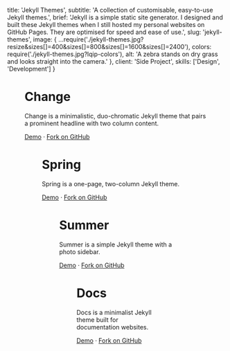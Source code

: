 
  title: 'Jekyll Themes',
  subtitle: 'A collection of customisable, easy-to-use Jekyll themes.',
  brief:
    'Jekyll is a simple static site generator. I designed and built these Jekyll themes when I still hosted my personal websites on GitHub Pages. They are optimised for speed and ease of use.',
  slug: 'jekyll-themes',
  image: {
    ...require('./jekyll-themes.jpg?resize&sizes[]=400&sizes[]=800&sizes[]=1600&sizes[]=2400'),
    colors: require('./jekyll-themes.jpg?lqip-colors'),
    alt: 'A zebra stands on dry grass and looks straight into the camera.'
  },
  client: 'Side Project',
  skills: ['Design', 'Development']
}


<Figure
  image={{
    ...require(`./change.jpg?resize&sizes[]=400&sizes[]=800&sizes[]=1600&sizes[]=2400`),
    colors: require(`./change.jpg?lqip-colors`),
    alt: 'A young black child looks up from the painting she is drawing.'
  }}
  caption=""
  align={Figure.FULL}
/>

# Change

Change is a minimalistic, duo-chromatic Jekyll theme that pairs a prominent headline with two column content.

[Demo](https://madebyconnor.github.io/change/) · [Fork on GitHub](https://github.com/madebyconnor/change)

<Figure
  image={{
    ...require(`./spring.jpg?resize&sizes[]=400&sizes[]=800&sizes[]=1600&sizes[]=2400`),
    colors: require(`./spring.jpg?lqip-colors`),
    alt: 'A young black child looks up from the painting she is drawing.'
  }}
  align={Figure.FULL}
/>

# Spring

Spring is a one-page, two-column Jekyll theme.

[Demo](https://madebyconnor.github.io/spring/) · [Fork on GitHub](https://github.com/madebyconnor/spring)

<Figure
  image={{
    ...require(`./summer.jpg?resize&sizes[]=400&sizes[]=800&sizes[]=1600&sizes[]=2400`),
    colors: require(`./summer.jpg?lqip-colors`),
    alt: 'A young black child looks up from the painting she is drawing.'
  }}
  align={Figure.FULL}
/>

# Summer

Summer is a simple Jekyll theme with a photo sidebar.

[Demo](https://madebyconnor.github.io/summer/) · [Fork on GitHub](https://github.com/madebyconnor/summer)

<Figure
  image={{
    ...require(`./docs.jpg?resize&sizes[]=400&sizes[]=800&sizes[]=1600&sizes[]=2400`),
    colors: require(`./docs.jpg?lqip-colors`),
    alt: 'A young black child looks up from the painting she is drawing.'
  }}
  align={Figure.FULL}
/>

# Docs

Docs is a minimalist Jekyll theme built for documentation websites.

[Demo](https://madebyconnor.github.io/docs/) · [Fork on GitHub](https://github.com/madebyconnor/docs)

